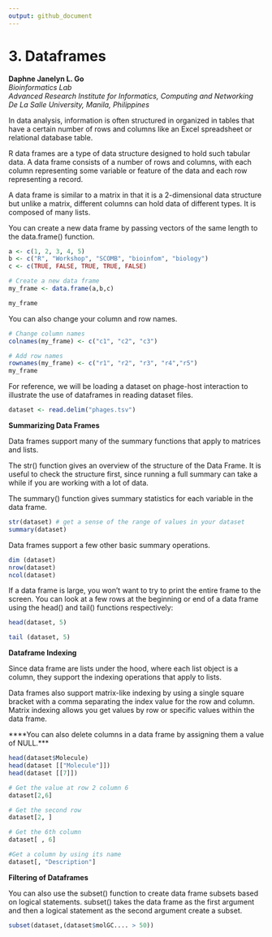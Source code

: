 ```yaml
---
output: github_document
---
```


# 3. Dataframes
**Daphne Janelyn L. Go** <br>
_Bioinformatics Lab_ <br>
_Advanced Research Institute for Informatics, Computing and Networking_ <br>
_De La Salle University, Manila, Philippines_

In data analysis, information is often structured in organized in tables that have a certain number of rows and columns like an Excel spreadsheet or relational database table.

R data frames are a type of data structure designed to hold such tabular data. A data frame consists of a number of rows and columns, with each column representing some variable or feature of the data and each row representing a record.

A data frame is similar to a matrix in that it is a 2-dimensional data structure but unlike a matrix, different columns can hold data of different types. It is composed of many lists.

You can create a new data frame by passing vectors of the same length to the data.frame() function.

```r
a <- c(1, 2, 3, 4, 5)
b <- c("R", "Workshop", "SCOMB", "bioinfom", "biology")
c <- c(TRUE, FALSE, TRUE, TRUE, FALSE)

# Create a new data frame
my_frame <- data.frame(a,b,c)

my_frame
```

You can also change your column and row names.

```r
# Change column names
colnames(my_frame) <- c("c1", "c2", "c3")

# Add row names
rownames(my_frame) <- c("r1", "r2", "r3", "r4","r5")
my_frame
```

For reference, we will be loading a dataset on phage-host interaction to illustrate the use of dataframes in reading dataset files.

```r
dataset <- read.delim("phages.tsv")
```

**Summarizing Data Frames**

Data frames support many of the summary functions that apply to matrices and lists.

The str() function gives an overview of the structure of the Data Frame. It is useful to check the structure first, since running a full summary can take a while if you are working with a lot of data.

The summary() function gives summary statistics for each variable in the data frame.

```r
str(dataset) # get a sense of the range of values in your dataset
summary(dataset)
```

Data frames support a few other basic summary operations.

```r
dim (dataset)
nrow(dataset)
ncol(dataset)
```

If a data frame is large, you won't want to try to print the entire frame to the screen. You can look at a few rows at the beginning or end of a data frame using the head() and tail() functions respectively:

```r
head(dataset, 5)

tail (dataset, 5)
```

**Dataframe Indexing**

Since data frame are lists under the hood, where each list object is a column, they support the indexing operations that apply to lists.

Data frames also support matrix-like indexing by using a single square bracket with a comma separating the index value for the row and column. Matrix indexing allows you get values by row or specific values within the data frame.

****You can also delete columns in a data frame by assigning them a value of NULL.***

```r
head(dataset$Molecule)
head(dataset [["Molecule"]])
head(dataset [[7]])

# Get the value at row 2 column 6
dataset[2,6]

# Get the second row
dataset[2, ]

# Get the 6th column
dataset[ , 6]

#Get a column by using its name
dataset[, "Description"]
```

**Filtering of Dataframes**

You can also use the subset() function to create data frame subsets based on logical statements. subset() takes the data frame as the first argument and then a logical statement as the second argument create a subset.

```r
subset(dataset,(dataset$molGC.... > 50))
```